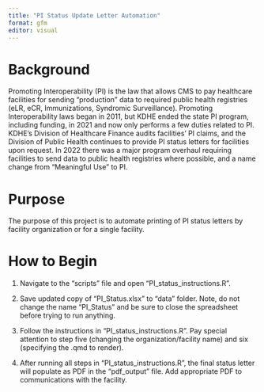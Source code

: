 ---
title: "PI Status Update Letter Automation"
format: gfm
editor: visual
---

# Background

Promoting Interoperability (PI) is the law that allows CMS to pay healthcare facilities for sending "production" data to required public health registries (eLR, eCR, Immunizations, Syndromic Surveillance). Promoting Interoperability laws began in 2011, but KDHE ended the state PI program, including funding, in 2021 and now only performs a few duties related to PI. KDHE's Division of Healthcare Finance audits facilities' PI claims, and the Division of Public Health continues to provide PI status letters for facilities upon request. In 2022 there was a major program overhaul requiring facilities to send data to public health registries where possible, and a name change from "Meaningful Use" to PI.

# Purpose

The purpose of this project is to automate printing of PI status letters by facility organization or for a single facility.

# How to Begin

1.  Navigate to the "scripts" file and open "PI_status_instructions.R".

2.  Save updated copy of "PI_Status.xlsx" to "data" folder. Note, do not change the name "PI_Status" and be sure to close the spreadsheet before trying to run anything.

3.  Follow the instructions in "PI_status_instructions.R". Pay special attention to step five (changing the organization/facility name) and six (specifying the .qmd to render).

4.  After running all steps in "PI_status_instructions.R", the final status letter will populate as PDF in the "pdf_output" file. Add appropriate PDF to communications with the facility.
